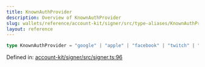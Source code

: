 ```yaml
---
title: KnownAuthProvider
description: Overview of KnownAuthProvider
slug: wallets/reference/account-kit/signer/src/type-aliases/KnownAuthProvider
layout: reference
---
```


```ts
type KnownAuthProvider = "google" | "apple" | "facebook" | "twitch" | "auth0";
```

Defined in: [account-kit/signer/src/signer.ts:96](https://github.com/alchemyplatform/aa-sdk/blob/08da565ff1e1b5bcae4581d79993c4ed9e522c16/account-kit/signer/src/signer.ts#L96)
